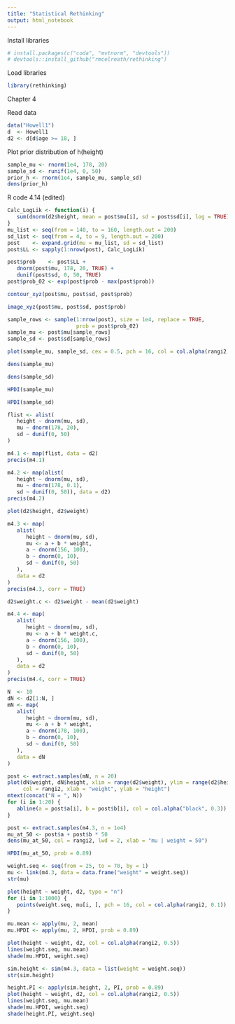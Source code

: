 ```yaml
---
title: "Statistical Rethinking"
output: html_notebook
---
```



Install libraries
```r
# install.packages(c("coda", "mvtnorm", "devtools"))
# devtools::install_github("rmcelreath/rethinking")
```

Load libraries
```r
library(rethinking)
```


Chapter 4

Read data
```r
data("Howell1")
d  <- Howell1
d2 <- d[d$age >= 18, ]
```

Plot prior distribution of h(height)
```r
sample_mu <- rnorm(1e4, 178, 20)
sample_sd <- runif(1e4, 0, 50)
prior_h <- rnorm(1e4, sample_mu, sample_sd)
dens(prior_h)
```

R code 4.14 (edited)
```r
Calc_LogLik <- function(i) {
   sum(dnorm(d2$height, mean = post$mu[i], sd = post$sd[i], log = TRUE))
}
mu_list <- seq(from = 140, to = 160, length.out = 200)
sd_list <- seq(from = 4, to = 9, length.out = 200)
post    <- expand.grid(mu = mu_list, sd = sd_list)
post$LL <- sapply(1:nrow(post), Calc_LogLik)

post$prob    <- post$LL + 
   dnorm(post$mu, 178, 20, TRUE) + 
   dunif(post$sd, 0, 50, TRUE)
post$prob_02 <- exp(post$prob - max(post$prob))
```


```r
contour_xyz(post$mu, post$sd, post$prob)
```

```r
image_xyz(post$mu, post$sd, post$prob)
```


```r
sample_rows <- sample(1:nrow(post), size = 1e4, replace = TRUE,
                      prob = post$prob_02)
sample_mu <- post$mu[sample_rows]
sample_sd <- post$sd[sample_rows]
```


```r
plot(sample_mu, sample_sd, cex = 0.5, pch = 16, col = col.alpha(rangi2, 0.1))
```

```r
dens(sample_mu)
```

```r
dens(sample_sd)
```


```r
HPDI(sample_mu)
```

```r
HPDI(sample_sd)
```


```r
flist <- alist(
   height ~ dnorm(mu, sd),
   mu ~ dnorm(178, 20),
   sd ~ dunif(0, 50)
)
```

```r
m4.1 <- map(flist, data = d2)
precis(m4.1)
```

```r
m4.2 <- map(alist(
   height ~ dnorm(mu, sd),
   mu ~ dnorm(178, 0.1),
   sd ~ dunif(0, 50)), data = d2)
precis(m4.2)
```



```r
plot(d2$height, d2$weight)
```



```r
m4.3 <- map(
   alist(
      height ~ dnorm(mu, sd),
      mu <- a + b * weight,
      a ~ dnorm(156, 100),
      b ~ dnorm(0, 10),
      sd ~ dunif(0, 50)
   ),
   data = d2
)
precis(m4.3, corr = TRUE)
```


```r
d2$weight.c <- d2$weight - mean(d2$weight)
```

```r
m4.4 <- map(
   alist(
      height ~ dnorm(mu, sd),
      mu <- a + b * weight.c,
      a ~ dnorm(156, 100),
      b ~ dnorm(0, 10),
      sd ~ dunif(0, 50)
   ),
   data = d2
)
precis(m4.4, corr = TRUE)
```



```r
N  <- 10
dN <- d2[1:N, ]
mN <- map(
   alist(
      height ~ dnorm(mu, sd),
      mu <- a + b * weight,
      a ~ dnorm(178, 100),
      b ~ dnorm(0, 10),
      sd ~ dunif(0, 50)
   ),
   data = dN
)
```

```r
post <- extract.samples(mN, n = 20)
plot(dN$weight, dN$height, xlim = range(d2$weight), ylim = range(d2$height),
     col = rangi2, xlab = "weight", ylab = "height")
mtext(concat("N = ", N))
for (i in 1:20) {
   abline(a = post$a[i], b = post$b[i], col = col.alpha("black", 0.3))
}
```

```r
post <- extract.samples(m4.3, n = 1e4)
mu_at_50 <- post$a + post$b * 50
dens(mu_at_50, col = rangi2, lwd = 2, xlab = "mu | weight = 50")
```

```r
HPDI(mu_at_50, prob = 0.89)
```



```r
weight.seq <- seq(from = 25, to = 70, by = 1)
mu <- link(m4.3, data = data.frame("weight" = weight.seq))
str(mu)
```




```r
plot(height ~ weight, d2, type = "n")
for (i in 1:1000) {
   points(weight.seq, mu[i, ], pch = 16, col = col.alpha(rangi2, 0.1))
}
```

```r
mu.mean <- apply(mu, 2, mean)
mu.HPDI <- apply(mu, 2, HPDI, prob = 0.89)
```

```r
plot(height ~ weight, d2, col = col.alpha(rangi2, 0.5))
lines(weight.seq, mu.mean)
shade(mu.HPDI, weight.seq)
```


```r
sim.height <- sim(m4.3, data = list(weight = weight.seq))
str(sim.height)
```



```r
height.PI <- apply(sim.height, 2, PI, prob = 0.89)
plot(height ~ weight, d2, col = col.alpha(rangi2, 0.5))
lines(weight.seq, mu.mean)
shade(mu.HPDI, weight.seq)
shade(height.PI, weight.seq)
```

